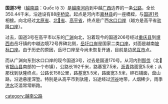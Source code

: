 {{unreferenced|time=2011-08-12T07:47:18+00:00}}
'''国道3号'''（[[越南語|越南語]]：Quốc lộ 3）是[[越南|越南]][[河内|河内]]到中越[[广西|广西]]边界的一条[[公路|公路]]，全长350.44千米，沿途设有88座[[桥梁|桥梁]]。起点是河内市[[嘉林县|嘉林县]]的一座橋樑，与[[国道1号_(越南)|国道1号]]相接。向北经过[[太原省|太原省]]、[[北𣴓省|北𣴓省]]、[[高平省|高平省]]，终点是广西[[水口口岸|水口口岸]]（越方是高平省[[驮隆口岸|驮隆口岸]]）。

过去，国道3号在高平市以东的[[广渊|广渊]]向北，沿着现今的国道206号经过[[重庆县|重庆县]]到[[靖西市|靖西市]]岳圩镇的中越边境72号界碑北侧，[[岳圩口岸|岳圩口岸]]是国家二类[[口岸|口岸]]，对面是越南[[坡标口岸|坡标口岸]]。由于历史的原因，岳圩口岸至今尚未恢复开通，目前是边民[[互市|互市]]点。

而从广渊向东到水口口岸的现今国道3号，过去是国道170号。从河内到[[那伐|那伐]]（北𣴓省[[银山县|银山县]]南部的一个市镇），公路长192千米，路基宽7.5米，[[沥青|沥青]]路面宽5.5米；从那伐到驮隆终点，公路长158公里，路基宽5.5米，路面宽3.5米，碎石铺面，盘山路，沿途悬崖深堑。特别是从高平市到驮隆，沿途经过[[河谷|河谷]]地带，人烟稀少，雨季[[洪水|洪水]]泛滥常常断路。

[[category:越南公路|category:越南公路]]